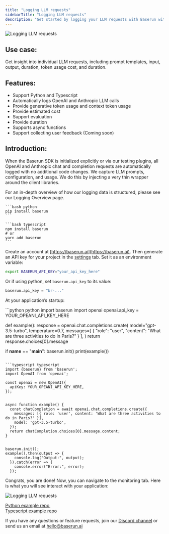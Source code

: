 ```yaml
---
title: "Logging LLM requests"
sidebarTitle: "Logging LLM requests"
description: "Get started by logging your LLM requests with Baserun within 3 mins."
---
```


![Logging LLM requests](/images/LLM-request-list-1.png)

## Use case:

Get insight into individual LLM requests, including prompt templates, input, output, duration, token usage cost, and duration.

## Features:

- Support Python and Typescript
- Automatically logs OpenAI and Anthropic LLM calls
- Provide generative token usage and context token usage
- Provide estimated cost
- Support evaluation
- Provide duration
- Supports async functions
- Support collecting user feedback (Coming soon)

## Introduction:

When the Baserun SDK is initialized explicitly or via our testing plugins, all OpenAI and Anthropic chat and completion requests are automatically logged with no additional code changes. We capture LLM prompts, configuration, and usage. We do this by injecting a very thin wrapper around the client libraries.

For an in-depth overview of how our logging data is structured, please see our Logging Overview page.

<Steps>
<Step title="Install Baserun SDK">

<CodeGroup>

    ```bash python
    pip install baserun
    ```

    ```bash typescript
    npm install baserun
    # or
    yarn add baserun
    ```

</CodeGroup>
</Step>
<Step title="Generate an API key">

Create an account at [https://baserun.ai](https://baserun.ai). Then generate an API key for your project in the [settings](https://baserun.ai/settings) tab. Set it as an environment variable:

```bash
export BASERUN_API_KEY="your_api_key_here"
```

Or if using python, set `baserun.api_key` to its value:

```python
baserun.api_key = "br-..."
```

</Step>
<Step title="Initialize Baserun">

At your application’s startup:

<CodeGroup>
```python python
import baserun
import openai
openai.api_key = YOUR_OPEANI_API_KEY_HERE

def example():
    response = openai.chat.completions.create(
        model="gpt-3.5-turbo",
        temperature=0.7,
        messages=[
            {
                "role": "user",
                "content": "What are three activities to do in Paris?"
            }
        ],
    )
    return response.choices[0].message


if __name__ == "__main__":
    baserun.init()
    print(example())

````

```typescript typescript
import {baserun} from 'baserun'; 
import OpenAI from 'openai';

const openai = new OpenAI({
  apiKey: YOUR_OPEANI_API_KEY_HERE, 
});


async function example() {
  const chatCompletion = await openai.chat.completions.create({
    messages: [{ role: 'user', content: 'What are three activities to do in Paris?' }],
    model: 'gpt-3.5-turbo',
  });
  return chatCompletion.choices[0].message.content;
}


baserun.init();
example().then(output => {
    console.log("Output:", output);
  }).catch(error => {
    console.error("Error:", error);
  });
````

</CodeGroup>
</Step>
</Steps>

Congrats, you are done! Now, you can navigate to the monitoring tab. Here is what you will see interact with your application:

![Logging LLM requests](/images/LLM-request-list-1.png)

[Python example repo](https://github.com/baserun-ai/testing-agent/), <br />
[Typescript example repo](https://github.com/baserun-ai/testing-agent-js)

If you have any questions or feature requests, join our [Discord channel](https://discord.com/invite/xEPFsvSmkb) or send us an email at [hello@baserun.ai](mailto:hello@baserun.ai)
